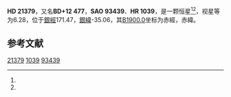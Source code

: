 {{Starbox begin
| name = HD 21379
}}
{{Starbox observe
| epoch = [[J2000.0|J2000.0]]
| constell = {{星座名待查}}<ref name=SIMBAD>{{cite web
 | url=http://simbad.u-strasbg.fr/simbad/sim-id?Ident=HR+1039
 | title =Pulsating variable Star
 | publisher=Centre de Données astronomiques de Strasbourg
 | work=SIMBAD
 | accessdate=2012-07-13}}</ref><ref name=DATA>{{cite web
 | url=http://vizier.u-strasbg.fr/viz-bin/VizieR-5?-out.add=.&-source=5050&-corr=PK=HR&-out.max=9999&HR=1039
 | title=VizieR Detailed Page
 | accessdate=2012-07-13
 | archive-date=2019-02-16
 | archive-url=https://web.archive.org/web/20190216101844/http://vizier.u-strasbg.fr/viz-bin/VizieR-5?-out.add=.&-source=5050&-corr=PK=HR&-out.max=9999&HR=1039
 | dead-url=no
 }}</ref>
| 星官 = 
| ra = {{RA|3|27|18.7}}<ref name=SIMBAD /><ref name=DATA />
| dec = {{DEC|+12|44|6}}<ref name=SIMBAD /><ref name=DATA />
| appmag_v = 6.28<ref name=SIMBAD /><ref name=DATA />
}}
{{Starbox character
| class = A0V s<ref name=SIMBAD /><ref name=DATA />
| b-v = -0.02<ref name=SIMBAD /><ref name=DATA />
| u-b = -0.07<ref name=SIMBAD /><ref name=DATA />
| r-i = <ref name=SIMBAD /><ref name=DATA />
| variable = 
}}
{{Starbox astrometry
| radial_v = -0.07
| prop_mo_ra = 15
| parallax = 
| p_error = 
}}
{{Starbox catalog
| names =BD+12 477，[[SAO星表|SAO]] 93439，[[HD星表|HD]] 21379，[[HR星表|HR]] 1039}}
{{Starbox reference |Simbad=HR+1039}}
{{Starbox end}}

'''HD 21379'''，又名'''BD+12 477'''，'''SAO 93439'''、'''HR 1039'''，是一颗恒星<ref name=SIMBAD /><ref name=DATA />，视星等为6.28，位于[[銀道座標系|銀經]]171.47，[[銀道座標系|銀緯]]-35.06，其[[B1900.0|B1900.0]]坐标为赤經{{RA|3|21|48.1}}，赤緯{{DEC|+12|-35.06|10}}。

== 参考文献 ==
{{reflist}}

{{star-stub}}

[[Category:HD和HDE天體|21379]]
[[Category:HR天體|1039]]
[[Category:SAO天體|93439]]